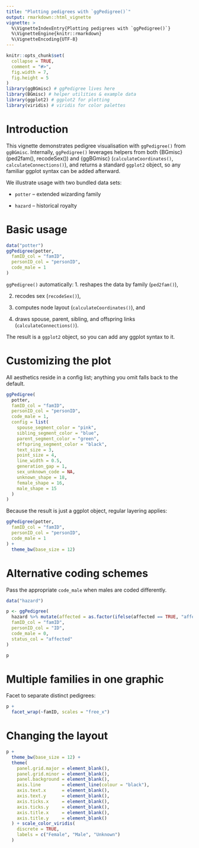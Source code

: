 ```yaml
---
title: "Plotting pedigrees with `ggPedigree()`"
output: rmarkdown::html_vignette
vignette: >
  %\VignetteIndexEntry{Plotting pedigrees with `ggPedigree()`}
  %\VignetteEngine{knitr::rmarkdown}
  %\VignetteEncoding{UTF-8}
---
```


```r
knitr::opts_chunk$set(
  collapse = TRUE,
  comment = "#>",
  fig.width = 7,
  fig.height = 5
)
library(ggBGmisc) # ggPedigree lives here
library(BGmisc) # helper utilities & example data
library(ggplot2) # ggplot2 for plotting
library(viridis) # viridis for color palettes
```

# Introduction

This vignette demonstrates pedigree visualisation with `ggPedigree()` from `ggBGmisc`.
Internally, `ggPedigree()` leverages helpers from both {BGmisc} (ped2fam(), recodeSex()) and {ggBGmisc} (`calculateCoordinates()`, `calculateConnections()`), and returns a standard `ggplot2` object, so any familiar ggplot syntax can be added afterward.

We illustrate usage with two bundled data sets:

- `potter` – extended wizarding family

- `hazard` – historical royalty


# Basic usage



```r
data("potter")
ggPedigree(potter,
  famID_col = "famID",
  personID_col = "personID",
  code_male = 1
)
```

`ggPedigree()` automatically:
1. reshapes the data by family (`ped2fam()`),

2. recodes sex (`recodeSex()`),

3. computes node layout (`calculateCoordinates()`), and

4. draws spouse, parent, sibling, and offspring links (`calculateConnections()`).

The result is a `ggplot2` object, so you can add any ggplot syntax to it. 


# Customizing the plot

All aesthetics reside in a config list; anything you omit falls back to the default.

```r
ggPedigree(
  potter,
  famID_col = "famID",
  personID_col = "personID",
  code_male = 1,
  config = list(
    spouse_segment_color = "pink",
    sibling_segment_color = "blue",
    parent_segment_color = "green",
    offspring_segment_color = "black",
    text_size = 3,
    point_size = 4,
    line_width = 0.5,
    generation_gap = 1,
    sex_unknown_code = NA,
    unknown_shape = 18,
    female_shape = 16,
    male_shape = 15
  )
)
```

Because the result is just a ggplot object, regular layering applies:

```r
ggPedigree(potter,
  famID_col = "famID",
  personID_col = "personID",
  code_male = 1
) +
  theme_bw(base_size = 12)
```



# Alternative coding schemes

Pass the appropriate `code_male` when males are coded differently.


```r
data("hazard")

p <- ggPedigree(
  hazard %>% mutate(affected = as.factor(ifelse(affected == TRUE, "affected", "unaffected"))),
  famID_col = "famID",
  personID_col = "ID",
  code_male = 0,
  status_col = "affected"
)

p
```

# Multiple families in one graphic

Facet to separate distinct pedigrees:
```r
p +
  facet_wrap(~famID, scales = "free_x")
```

# Changing the layout

```r
p +
  theme_bw(base_size = 12) +
  theme(
    panel.grid.major = element_blank(),
    panel.grid.minor = element_blank(),
    panel.background = element_blank(),
    axis.line        = element_line(colour = "black"),
    axis.text.x      = element_blank(),
    axis.text.y      = element_blank(),
    axis.ticks.x     = element_blank(),
    axis.ticks.y     = element_blank(),
    axis.title.x     = element_blank(),
    axis.title.y     = element_blank()
  ) + scale_color_viridis(
    discrete = TRUE,
    labels = c("Female", "Male", "Unknown")
  )
```
